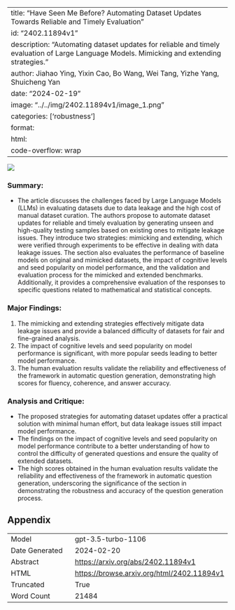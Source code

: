 
---
title: "Have Seen Me Before? Automating Dataset Updates Towards Reliable and Timely Evaluation"
id: "2402.11894v1"
description: "Automating dataset updates for reliable and timely evaluation of Large Language Models. Mimicking and extending strategies."
author: Jiahao Ying, Yixin Cao, Bo Wang, Wei Tang, Yizhe Yang, Shuicheng Yan
date: "2024-02-19"
image: "../../img/2402.11894v1/image_1.png"
categories: ['robustness']
format:
  html:
    code-overflow: wrap
---

![](../../img/2402.11894v1/image_1.png)

### Summary:
- The article discusses the challenges faced by Large Language Models (LLMs) in evaluating datasets due to data leakage and the high cost of manual dataset curation. The authors propose to automate dataset updates for reliable and timely evaluation by generating unseen and high-quality testing samples based on existing ones to mitigate leakage issues. They introduce two strategies: mimicking and extending, which were verified through experiments to be effective in dealing with data leakage issues. The section also evaluates the performance of baseline models on original and mimicked datasets, the impact of cognitive levels and seed popularity on model performance, and the validation and evaluation process for the mimicked and extended benchmarks. Additionally, it provides a comprehensive evaluation of the responses to specific questions related to mathematical and statistical concepts.

### Major Findings:
1. The mimicking and extending strategies effectively mitigate data leakage issues and provide a balanced difficulty of datasets for fair and fine-grained analysis.
2. The impact of cognitive levels and seed popularity on model performance is significant, with more popular seeds leading to better model performance.
3. The human evaluation results validate the reliability and effectiveness of the framework in automatic question generation, demonstrating high scores for fluency, coherence, and answer accuracy.

### Analysis and Critique:
- The proposed strategies for automating dataset updates offer a practical solution with minimal human effort, but data leakage issues still impact model performance.
- The findings on the impact of cognitive levels and seed popularity on model performance contribute to a better understanding of how to control the difficulty of generated questions and ensure the quality of extended datasets.
- The high scores obtained in the human evaluation results validate the reliability and effectiveness of the framework in automatic question generation, underscoring the significance of the section in demonstrating the robustness and accuracy of the question generation process.

## Appendix

|          |          |
|----------|----------|
| Model     | gpt-3.5-turbo-1106       |
| Date Generated     | 2024-02-20       |
| Abstract | [https://arxiv.org/abs/2402.11894v1](https://arxiv.org/abs/2402.11894v1)        |
| HTML     | [https://browse.arxiv.org/html/2402.11894v1](https://browse.arxiv.org/html/2402.11894v1)       |
| Truncated       | True       |
| Word Count       | 21484       |